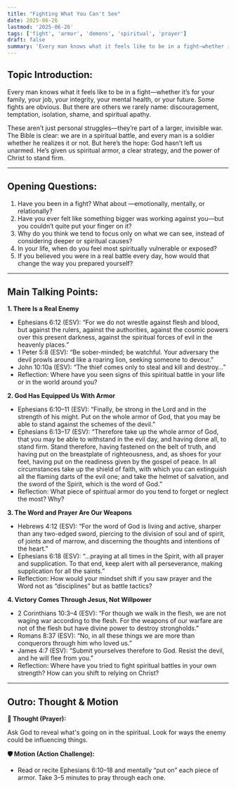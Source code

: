 ```yaml
---
title: "Fighting What You Can't See"
date: 2025-06-26
lastmod: '2025-06-26'
tags: ['fight', 'armor', 'demons', 'spiritual', 'prayer']
draft: false
summary: 'Every man knows what it feels like to be in a fight—whether it’s for your family, your job, your integrity, your mental health, or your future. Some fights are obvious. But there are others...'
---
```


## **Topic Introduction:**

Every man knows what it feels like to be in a fight—whether it’s for your family, your job, your integrity, your mental health, or your future. Some fights are obvious. But there are others we rarely name: discouragement, temptation, isolation, shame, and spiritual apathy.

These aren’t just personal struggles—they’re part of a larger, invisible war. The Bible is clear: we are in a spiritual battle, and every man is a soldier whether he realizes it or not. But here’s the hope: God hasn’t left us unarmed. He’s given us spiritual armor, a clear strategy, and the power of Christ to stand firm.

---

## **Opening Questions:**

1. Have you been in a fight? What about —emotionally, mentally, or relationally?
2. Have you ever felt like something bigger was working against you—but you couldn’t quite put your finger on it?
3. Why do you think we tend to focus only on what we can see, instead of considering deeper or spiritual causes?
4. In your life, when do you feel most spiritually vulnerable or exposed?
5. If you believed you were in a real battle every day, how would that change the way you prepared yourself?

---

## **Main Talking Points:**

**1. There Is a Real Enemy**

- Ephesians 6:12 (ESV):
  “For we do not wrestle against flesh and blood, but against the rulers, against the authorities, against the cosmic powers over this present darkness, against the spiritual forces of evil in the heavenly places.”
- 1 Peter 5:8 (ESV):
  “Be sober-minded; be watchful. Your adversary the devil prowls around like a roaring lion, seeking someone to devour.”
- John 10:10a (ESV):
  “The thief comes only to steal and kill and destroy…”
- Reflection: Where have you seen signs of this spiritual battle in your life or in the world around you?

**2. God Has Equipped Us With Armor**

- Ephesians 6:10–11 (ESV):
  “Finally, be strong in the Lord and in the strength of his might. Put on the whole armor of God, that you may be able to stand against the schemes of the devil.”
- Ephesians 6:13–17 (ESV):
  “Therefore take up the whole armor of God, that you may be able to withstand in the evil day, and having done all, to stand firm.
  Stand therefore, having fastened on the belt of truth, and having put on the breastplate of righteousness,
  and, as shoes for your feet, having put on the readiness given by the gospel of peace.
  In all circumstances take up the shield of faith, with which you can extinguish all the flaming darts of the evil one;
  and take the helmet of salvation, and the sword of the Spirit, which is the word of God.”
- Reflection: What piece of spiritual armor do you tend to forget or neglect the most? Why?

**3. The Word and Prayer Are Our Weapons**

- Hebrews 4:12 (ESV):
  “For the word of God is living and active, sharper than any two-edged sword, piercing to the division of soul and of spirit, of joints and of marrow, and discerning the thoughts and intentions of the heart.”
- Ephesians 6:18 (ESV):
  “…praying at all times in the Spirit, with all prayer and supplication. To that end, keep alert with all perseverance, making supplication for all the saints.”
- Reflection: How would your mindset shift if you saw prayer and the Word not as “disciplines” but as battle tactics?

**4. Victory Comes Through Jesus, Not Willpower**

- 2 Corinthians 10:3–4 (ESV):
  “For though we walk in the flesh, we are not waging war according to the flesh. For the weapons of our warfare are not of the flesh but have divine power to destroy strongholds.”
- Romans 8:37 (ESV):
  “No, in all these things we are more than conquerors through him who loved us.”
- James 4:7 (ESV):
  “Submit yourselves therefore to God. Resist the devil, and he will flee from you.”
- Reflection: Where have you tried to fight spiritual battles in your own strength? How can you shift to relying on Christ?

---

## **Outro: Thought & Motion**

**🧠 Thought (Prayer):**

Ask God to reveal what's going on in the spiritual. Look for ways the enemy could be influencing things.

**🛡️ Motion (Action Challenge):**

- Read or recite Ephesians 6:10–18 and mentally “put on” each piece of armor. Take 3–5 minutes to pray through each one.
